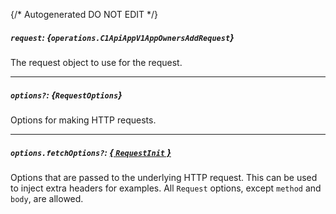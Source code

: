 {/* Autogenerated DO NOT EDIT  */}

##### `request`: *{`operations.C1ApiAppV1AppOwnersAddRequest`}*
The request object to use for the request.

<Collapsible openLabel={Labels.showProperties} closeLabel={Labels.hideProperties}>
  <C1ApiAppV1AppOwnersAddRequest />
</Collapsible>

---
##### `options?`: *{`RequestOptions`}*
Options for making HTTP requests.

---
##### `options.fetchOptions?`: [*{ `RequestInit` }*](https://developer.mozilla.org/en-US/docs/Web/API/Request/Request#options)
Options that are passed to the underlying HTTP request. This can be used to inject extra headers for examples. All `Request` options, except `method` and `body`, are allowed.

